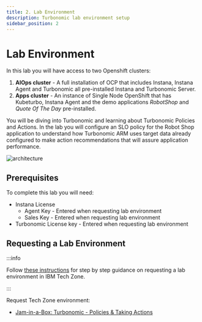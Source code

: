 ```yaml
---
title: 2. Lab Environment
description: Turbonomic lab environment setup
sidebar_position: 2
---
```


# Lab Environment

In this lab you will have access to two Openshift clusters:

1. **AIOps cluster** - A full installation of OCP that includes Instana, Instana
   Agent and Turbonomic all pre-installed Instana and Turbonomic Server.
2. **Apps cluster** - An instance of Single Node OpenShift that has Kubeturbo,
   Instana Agent and the demo applications _RobotShop_ and _Quote Of The Day_
   pre-installed.

You will be diving into Turbonomic and learning about Turbonomic Policies and
Actions. In the lab you will configure an SLO policy for the Robot Shop
application to understand how Turbonomic ARM uses target data already configured
to make action recommendations that will assure application performance.

![architecture](images/architecture-instana-turbo.png)

## Prerequisites

To complete this lab you will need:

- Instana License
  - Agent Key - Entered when requesting lab environment
  - Sales Key - Entered when requesting lab environment
- Turbonomic License key - Entered when requesting lab environment

## Requesting a Lab Environment

:::info

Follow
[these instructions](/waiops-tech-jam/labs/jam-in-a-box/#requesting-a-lab-environment)
for step by step guidance on requesting a lab environment in IBM Tech Zone.

:::

Request Tech Zone environment:

- [Jam-in-a-Box: Turbonomic - Policies & Taking Actions](https://techzone.ibm.com/my/reservations/create/64a3ba32b1a45b001790c4a7)
